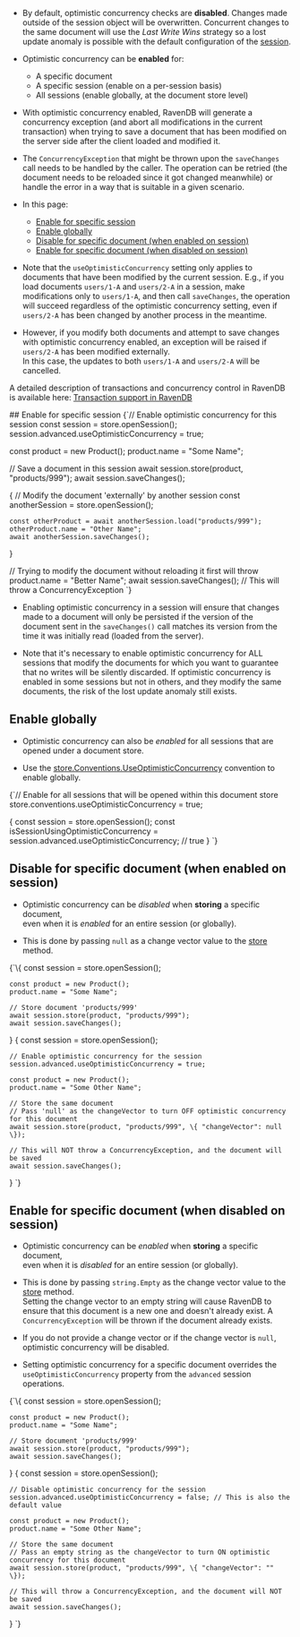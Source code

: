 
<Admonition type="note" title="">

* By default, optimistic concurrency checks are **disabled**. Changes made outside of the session object will be overwritten. 
  Concurrent changes to the same document will use the _Last Write Wins_ strategy so a lost update anomaly is possible 
  with the default configuration of the [session](../../../client-api/session/what-is-a-session-and-how-does-it-work.mdx).

* Optimistic concurrency can be **enabled** for:
   * A specific document  
   * A specific session (enable on a per-session basis)  
   * All sessions (enable globally, at the document store level)  

* With optimistic concurrency enabled, RavenDB will generate a concurrency exception (and abort all modifications in 
  the current transaction) when trying to save a document that has been modified on the server side after the client 
  loaded and modified it.

* The `ConcurrencyException` that might be thrown upon the `saveChanges` call needs to be handled by the caller. 
  The operation can be retried (the document needs to be reloaded since it got changed meanwhile) or handle the error 
  in a way that is suitable in a given scenario.

* In this page:
  * [Enable for specific session](../../../client-api/session/configuration/how-to-enable-optimistic-concurrency.mdx#enable-for-specific-session)
  * [Enable globally](../../../client-api/session/configuration/how-to-enable-optimistic-concurrency.mdx#enable-globally)
  * [Disable for specific document (when enabled on session)](../../../client-api/session/configuration/how-to-enable-optimistic-concurrency.mdx#disable-for-specific-document-(when-enabled-on-session))
  * [Enable for specific document (when disabled on session)](../../../client-api/session/configuration/how-to-enable-optimistic-concurrency.mdx#enable-for-specific-document-(when-disabled-on-session)) 

<Admonition type="warning" title="">

* Note that the `useOptimisticConcurrency` setting only applies to documents that have been modified by the current session. 
  E.g., if you load documents `users/1-A` and `users/2-A` in a session, make modifications only to `users/1-A`, and then call `saveChanges`, 
  the operation will succeed regardless of the optimistic concurrency setting, even if `users/2-A` has been changed by another process in the meantime.

* However, if you modify both documents and attempt to save changes with optimistic concurrency enabled, an exception will be raised 
  if `users/2-A` has been modified externally.  
  In this case, the updates to both `users/1-A` and `users/2-A` will be cancelled.

</Admonition>

<Admonition type="info" title="">

A detailed description of transactions and concurrency control in RavenDB is available here: 
[Transaction support in RavenDB](../../../client-api/faq/transaction-support.mdx)

</Admonition>

</Admonition>
## Enable for specific session

<TabItem value="optimistic_concurrency_1" label="optimistic_concurrency_1">
<CodeBlock language="js">
{`// Enable optimistic concurrency for this session
const session = store.openSession();
session.advanced.useOptimisticConcurrency = true;

const product = new Product();
product.name = "Some Name";

// Save a document in this session
await session.store(product, "products/999");
await session.saveChanges();

\{
    // Modify the document 'externally' by another session 
    const anotherSession = store.openSession();
    
    const otherProduct = await anotherSession.load("products/999");
    otherProduct.name = "Other Name";
    await anotherSession.saveChanges();
\}

// Trying to modify the document without reloading it first will throw
product.name = "Better Name";
await session.saveChanges(); // This will throw a ConcurrencyException
`}
</CodeBlock>
</TabItem>

<Admonition type="warning" title="">

* Enabling optimistic concurrency in a session will ensure that changes made to a document will only be persisted
  if the version of the document sent in the `saveChanges()` call matches its version from the time it was initially read (loaded from the server).

* Note that it's necessary to enable optimistic concurrency for ALL sessions that modify the documents for which you want to guarantee that no writes will be silently discarded.
  If optimistic concurrency is enabled in some sessions but not in others, and they modify the same documents, the risk of the lost update anomaly still exists.

</Admonition>



## Enable globally

* Optimistic concurrency can also be _enabled_ for all sessions that are opened under a document store.

* Use the [store.Conventions.UseOptimisticConcurrency](../../../client-api/configuration/conventions.mdx#useoptimisticconcurrency) convention to enable globally.

<TabItem value="optimistic_concurrency_2" label="optimistic_concurrency_2">
<CodeBlock language="js">
{`// Enable for all sessions that will be opened within this document store
store.conventions.useOptimisticConcurrency = true;

\{
    const session = store.openSession();
    const isSessionUsingOptimisticConcurrency
        = session.advanced.useOptimisticConcurrency; // true
\}
`}
</CodeBlock>
</TabItem>



## Disable for specific document (when enabled on session)

* Optimistic concurrency can be _disabled_ when **storing** a specific document,  
  even when it is _enabled_ for an entire session (or globally).

* This is done by passing `null` as a change vector value to the [store](../../../client-api/session/storing-entities.mdx) method.

<TabItem value="optimistic_concurrency_3" label="optimistic_concurrency_3">
<CodeBlock language="js">
{`\{        
    const session = store.openSession();
    
    const product = new Product();
    product.name = "Some Name";

    // Store document 'products/999'
    await session.store(product, "products/999");
    await session.saveChanges();
\}
\{
    const session = store.openSession();
    
    // Enable optimistic concurrency for the session
    session.advanced.useOptimisticConcurrency = true;

    const product = new Product();
    product.name = "Some Other Name";

    // Store the same document
    // Pass 'null' as the changeVector to turn OFF optimistic concurrency for this document
    await session.store(product, "products/999", \{ "changeVector": null \});

    // This will NOT throw a ConcurrencyException, and the document will be saved
    await session.saveChanges();
\}
`}
</CodeBlock>
</TabItem>



## Enable for specific document (when disabled on session)

* Optimistic concurrency can be _enabled_ when **storing** a specific document,  
  even when it is _disabled_ for an entire session (or globally).

* This is done by passing `string.Empty` as the change vector value to the [store](../../../client-api/session/storing-entities.mdx) method.  
  Setting the change vector to an empty string will cause RavenDB to ensure that this document is a new one and doesn't already exist.
  A `ConcurrencyException` will be thrown if the document already exists.

* If you do not provide a change vector or if the change vector is `null`, optimistic concurrency will be disabled.  

* Setting optimistic concurrency for a specific document overrides the `useOptimisticConcurrency` property from the `advanced` session operations.

<TabItem value="optimistic_concurrency_4" label="optimistic_concurrency_4">
<CodeBlock language="js">
{`\{
    const session = store.openSession();
    
    const product = new Product();
    product.name = "Some Name";

    // Store document 'products/999'
    await session.store(product, "products/999");
    await session.saveChanges();
\}
\{
    const session = store.openSession();
    
    // Disable optimistic concurrency for the session 
    session.advanced.useOptimisticConcurrency = false; // This is also the default value

    const product = new Product();
    product.name = "Some Other Name";

    // Store the same document
    // Pass an empty string as the changeVector to turn ON optimistic concurrency for this document
    await session.store(product, "products/999", \{ "changeVector": "" \});

    // This will throw a ConcurrencyException, and the document will NOT be saved
    await session.saveChanges();
\}
`}
</CodeBlock>
</TabItem>




